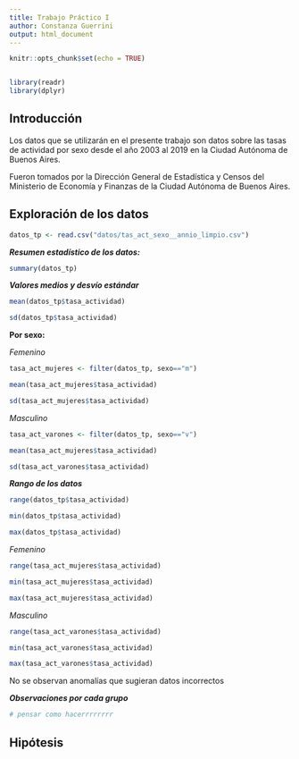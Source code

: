 ```yaml
---
title: Trabajo Práctico I
author: Constanza Guerrini
output: html_document
---
```


```r
knitr::opts_chunk$set(echo = TRUE)


library(readr)
library(dplyr)

```

## Introducción

Los datos que se utilizarán en el presente trabajo son datos sobre las tasas de actividad por sexo desde el año 2003 al 2019 en la Ciudad Autónoma de Buenos Aires.

Fueron tomados por la Dirección General de Estadística y Censos del Ministerio de Economía y Finanzas de la Ciudad Autónoma de Buenos Aires.

## Exploración de los datos

```r

datos_tp <- read.csv("datos/tas_act_sexo__annio_limpio.csv")


```

***Resumen estadístico de los datos:***

```r
summary(datos_tp)
```

***Valores medios y desvío estándar***

```r
mean(datos_tp$tasa_actividad)

```

```r
sd(datos_tp$tasa_actividad)
```

**Por sexo:**

*Femenino*

```r

tasa_act_mujeres <- filter(datos_tp, sexo=="m")

mean(tasa_act_mujeres$tasa_actividad)

```

```r

sd(tasa_act_mujeres$tasa_actividad)
```

*Masculino*

```r

tasa_act_varones <- filter(datos_tp, sexo=="v")

mean(tasa_act_mujeres$tasa_actividad)
```

```r

sd(tasa_act_varones$tasa_actividad)
```

***Rango de los datos***

```r

range(datos_tp$tasa_actividad)

```

```r
min(datos_tp$tasa_actividad)
```

```r
max(datos_tp$tasa_actividad)
```

*Femenino*

```r

range(tasa_act_mujeres$tasa_actividad)

```

```r

min(tasa_act_mujeres$tasa_actividad)
```

```r

max(tasa_act_mujeres$tasa_actividad)
```

*Masculino*

```r

range(tasa_act_varones$tasa_actividad)

```

```r

min(tasa_act_varones$tasa_actividad)
```

```r

max(tasa_act_varones$tasa_actividad)
```

No se observan anomalías que sugieran datos incorrectos

***Observaciones por cada grupo***

```r

# pensar como hacerrrrrrrr

```

## Hipótesis
